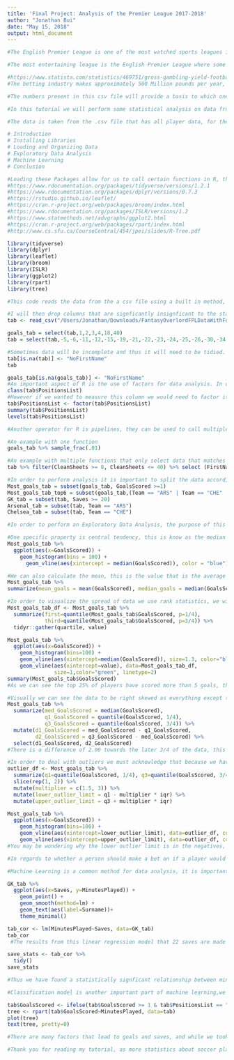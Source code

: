 ```yaml
---
title: 'Final Project: Analysis of the Premier League 2017-2018'
author: "Jonathan Bui"
date: "May 15, 2018"
output: html_document
---
```

```r
#The English Premier League is one of the most watched sports leagues in the world, soccer continues to be the most watched sporting event. According to world atlas Soccer has a following estimated at around 4 Billion, in comparison basketball only has an following of around 825 million. https://www.worldatlas.com/articles/what-are-the-most-popular-sports-in-the-world.html

#The most entertaining league is the English Premier League where some of the best players in the world play for 6 mega teams.  Players such as Eden Hazard, Kevin DeBruyne, Sergio Aguero, Paul Pogba, Sadio Mane, and many more.

#https://www.statista.com/statistics/469751/gross-gambling-yield-football-in-great-britain-off-course/
#The betting industry makes approximately 500 Million pounds per year, it is an extremly lucrative industry. The US has just recently over turned the law that made sports betting illegal, now is the perfect time to discuss the potential benefits of analyzing data that people place bets on.

#The numbers present in this csv file will provide a basis to which one can predict what individual awards a player can win and an estimate for where the team will place in the standings in the 2017-2018 season.

#In this tutorial we will perform some statistical analysis on data from the 2017-2018 Premier League season based on player statistics per position. All players have their total points accounted for which is given based on the information from the official Premier League website.For example a forward gets 4 points for scoring and 3 points for assisting a goal. https://fantasy.premierleague.com/help/

#The data is taken from the .csv file that has all player data, for the 2017-2018 season which is taken from the official Premier League website. https://fantasyoverlord.com/FPL/About

# Introduction
# Installing Libraries
# Loading and Organizing Data
# Exploratory Data Analysis
# Machine Learning
# Conclusion 

```


```r
#Loading these Packages allow for us to call certain functions in R, these packages documentations can be found here:
#https://www.rdocumentation.org/packages/tidyverse/versions/1.2.1
#https://www.rdocumentation.org/packages/dplyr/versions/0.7.3
#https://rstudio.github.io/leaflet/
#https://cran.r-project.org/web/packages/broom/index.html
#https://www.rdocumentation.org/packages/ISLR/versions/1.2
#https://www.statmethods.net/advgraphs/ggplot2.html
#https://cran.r-project.org/web/packages/rpart/index.html
#http://www.cs.sfu.ca/CourseCentral/454/jpei/slides/R-Tree.pdf

library(tidyverse)
library(dplyr)
library(leaflet)
library(broom)
library(ISLR)
library(ggplot2)
library(rpart)
library(tree)
```

```r
#This code reads the data from the a csv file using a built in method, the data that is read in will be stored into a data.frame. A data.frame is structured so data can be stored and read easily, these are called rectangular datasets. The entities of the data are stored in rows and the attribute values are stored in columns. Mutating data allows a dataset to be easier to work with.

#I will then drop columns that are signficantly insignficant to the statistical analysis
tab <- read_csv("/Users/Jonathan/Downloads/FantasyOverlordFPLDataWithForecasts.csv")

goals_tab = select(tab,1,2,3,4,18,40)
tab = select(tab,-5,-6,-11,-12,-15,-19,-21,-22,-23,-24,-25,-26,-30,-34,-36,-39,-41,-42,-44,-45,-46,-47,-48,-49,-50)

#Sometimes data will be incomplete and thus it will need to be tidied. In our case some players do not have a first name, in order for this not to skew potential results we must replace it with a value.
tab[is.na(tab)] <- "NoFirstName"
tab 

goals_tab[is.na(goals_tab)] <- "NoFirstName"
#An important aspect of R is the use of factors for data analysis. In our current table PositionsList is represented by a character.
class(tab$PositionsList)
#However if we wanted to measure this column we would need to factor it into 4 categories for each position, the total number per position will then be shown by the summary function
tab$PositionsList <- factor(tab$PositionsList)
summary(tab$PositionsList)
levels(tab$PositionsList)

#Another operator for R is pipelines, they can be used to call multiple operations on a data.frame.

#An example with one function
goals_tab %>% sample_frac(.01)

#An example with multiple functions that only select data that matches requirements given
tab %>% filter(CleanSheets >= 8, CleanSheets <= 40) %>% select (FirstName, Surname, CleanSheets, Team)

#In order to perform analysis it is important to split the data accordingly, we will pay more attention to the top 6 clubs in terms of performance and popularity: Chelsea, Liverpool, Manchester United, Manchester City, Tottenham Hotspurs, and Arsenal.  We will create a data frame for any goal scorers and any goal keeper who made a minimum of 20 saves.
Most_goals_tab = subset(goals_tab, GoalsScored >=1)
Most_goals_tab_top6 = subset(goals_tab,(Team == "ARS" | Team == "CHE" | Team == "MAN" | Team == "MCI" |Team == "TOT" |Team == "LIV") & (GoalsScored >= 1))
GK_tab = subset(tab, Saves >= 20)
Arsenal_tab = subset(tab, Team == "ARS")
Chelsea_tab = subset(tab, Team == "CHE")
```

```r
#In order to perform an Exploratory Data Analysis, the purpose of this is to see what we can conclude about the data specifically problems and properties. In terms of our data we will be trying to find the average goals per player for a season.  A bookie's most reliable bets during a match is whether X player will score in a game. We will analyze whether a person should make a bet on a player to score based on the number of goals that have already been scored.

#One specific property is central tendency, this is know as the median and mean of the data. For example in our data set we have data.frame that contains every player that has scored at least 1 goal then use a R graphing method that displays the median.
Most_goals_tab %>% 
  ggplot(aes(x=GoalsScored)) +
    geom_histogram(bins = 100) +
      geom_vline(aes(xintercept = median(GoalsScored)), color = "blue")

#We can also calculate the mean, this is the value that is the average of all the players who have scored a goal. The mean is higher than the median, hence we know that the data is skewed as there are more players who have scored 1 goal than 10 goals.
Most_goals_tab %>%
summarize(mean_goals = mean(GoalsScored), median_goals = median(GoalsScored))

#In order to visualize the spread of data we use rank statistics, we will split the data into fourths for easy viewing.
Most_goals_tab_df <- Most_goals_tab %>%
  summarize(first=quantile(Most_goals_tab$GoalsScored, p=1/4),
            third=quantile(Most_goals_tab$GoalsScored, p=3/4)) %>%
  tidyr::gather(quartile, value)

Most_goals_tab %>%
  ggplot(aes(x=GoalsScored)) +
    geom_histogram(bins=100) +
    geom_vline(aes(xintercept=median(GoalsScored)), size=1.3, color="blue") +
    geom_vline(aes(xintercept=value), data=Most_goals_tab_df, 
               size=1,color="green", linetype=2)
summary(Most_goals_tab$GoalsScored)
#As we can see the top 25% of players have scored more than 5 goals, these players are most likely forwards and range from very good to elite players.  It is interesting to take note that the min only differs from the median by 1 goal where as the max differs by 30 goals. It is clear we have outliers.

#Visually we can see the data to be right skewed as everything except the top 25% is on the left hand side of the graph, to mathematically prove the skew we find the differences between the first quarter and third quarter to the median.
Most_goals_tab %>%
  summarize(med_GoalsScored = median(GoalsScored), 
            q1_GoalsScored = quantile(GoalsScored, 1/4),
            q3_GoalsScored = quantile(GoalsScored, 3/4)) %>%
  mutate(d1_GoalsScored = med_GoalsScored - q1_GoalsScored,
         d2_GoalsScored = q3_GoalsScored - med_GoalsScored) %>%
  select(d1_GoalsScored, d2_GoalsScored)
#There is a difference of 2.00 towards the later 3/4 of the data, this is proof the data is right skewed.

#In order to deal with outliers we must acknowledge that because we have so many outliers aka the top 25% spread between 5 and 32 goals we must use rank based estimates so our results are not inflated.
outlier_df <- Most_goals_tab %>%
  summarize(q1=quantile(GoalsScored, 1/4), q3=quantile(GoalsScored, 3/4), iqr=IQR(GoalsScored)) %>%
  slice(rep(1, 2)) %>%
  mutate(multiplier = c(1.5, 3)) %>%
  mutate(lower_outlier_limit = q1 - multiplier * iqr) %>%
  mutate(upper_outlier_limit = q3 + multiplier * iqr)

Most_goals_tab %>%
  ggplot(aes(x=GoalsScored)) +
    geom_histogram(bins=100) +
    geom_vline(aes(xintercept=lower_outlier_limit), data=outlier_df, color="green") +
    geom_vline(aes(xintercept=upper_outlier_limit), data=outlier_df, color="red")
#You may be wondering why the lower outlier limit is in the negatives, but this is simply becuase the data is so right skewed and many values are close to zero, negative values are quite common.

#In regards to whether a person should make a bet on if a player would score they should look for how many goals have already been scored in a season. The mean goal's per player is 3.97 rounded up to 4, it is safe to conclude that if a player is not listed in the top 25% of goals scored and has not yet reached 4 goals it would be a safe bet to make.
```

```r
#Machine Learning is a common method for data analysis, it is important to note if a result is signficant. One of the main methods we use to perform machine learning is Linear Regression. This is a technique to model a relationship between a scalar variable and an independent variable. We will perform a simple linear regression between the # of saves a goalkeeper makes vs mintues played to see if there is a correlation between the two.

GK_tab %>%
  ggplot(aes(x=Saves, y=MinutesPlayed)) +
    geom_point() + 
    geom_smooth(method=lm) +
    geom_text(aes(label=Surname))+
    theme_minimal()

tab_cor <- lm(MinutesPlayed~Saves, data=GK_tab)
tab_cor
 #The results from this linear regression model that 22 saves are made for every 731 minutes are played. However we want to check the precision of our linear regression, so the first thing we must do is calculate a standard error estimate and p value.

save_stats <- tab_cor %>%
  tidy() 
save_stats

#Thus we have found a statistically signficant relationship between minutes played and saves made.  On average a goal keeper makes .55 more saves per minute. (T = 9.13, P-Value = 1.945812e-09) However we can have an issue using linear regressions: there could be a non linear relationship betwen variables, correlated error, and non constant variance.

#Classification model is another important part of machine learning,we will use a decision tree to show an outcome for players that match a formula and relate it to the mintues played. A decision tree is a graph that uses a binary method to illustrate every possible outcome of a decision. Our decision tree is built using recursive partitioning, the idea behind it is that every subset further from the node is more pure than the data in the node.

tab$GoalsScored <- ifelse(tab$GoalsScored >= 1 & tab$PositionsList == "FWD","yes", "no")
tree <- rpart(tab$GoalsScored~MinutesPlayed, data=tab)
plot(tree)
text(tree, pretty=0)
```

``` r
#There are many factors that lead to goals and saves, and while we took a brief overview of the subject there are many more factors to consider.  This is evidence that statistics can play a role in determining how to place a smart bet and whether or not someone is more or less likely to score.

#Thank you for reading my tutorial, as more statistics about soccer players are recorded we can look forward to more analysis being done.
```
